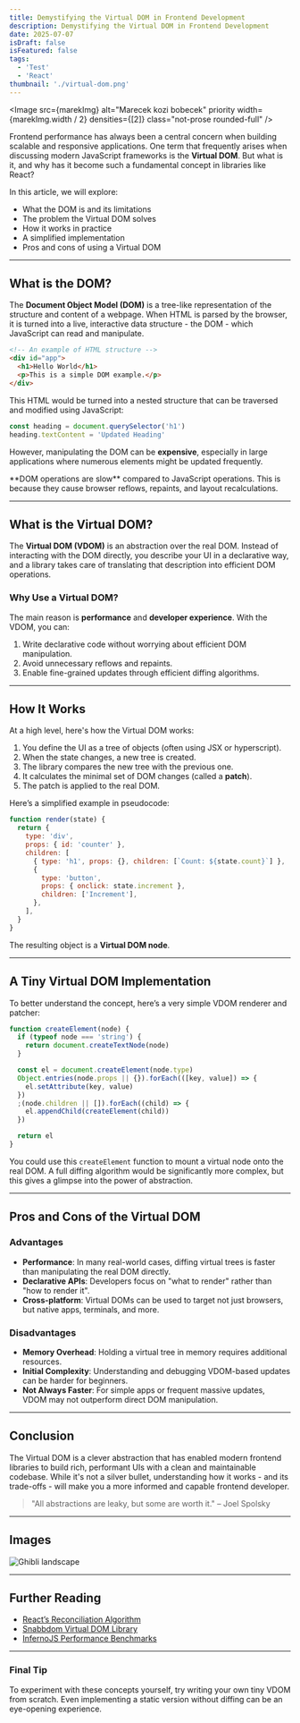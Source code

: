 ```yaml
---
title: Demystifying the Virtual DOM in Frontend Development
description: Demystifying the Virtual DOM in Frontend Development
date: 2025-07-07
isDraft: false
isFeatured: false
tags:
  - 'Test'
  - 'React'
thumbnail: './virtual-dom.png'
---
```




<Image
  src={marekImg}
  alt="Marecek kozi bobecek"
  priority
  width={marekImg.width / 2}
  densities={[2]}
  class="not-prose rounded-full"
/>

Frontend performance has always been a central concern when building scalable and responsive applications. One term that frequently arises when discussing modern JavaScript frameworks is the **Virtual DOM**. But what is it, and why has it become such a fundamental concept in libraries like React?

In this article, we will explore:

- What the DOM is and its limitations
- The problem the Virtual DOM solves
- How it works in practice
- A simplified implementation
- Pros and cons of using a Virtual DOM

---

## What is the DOM?

The **Document Object Model (DOM)** is a tree-like representation of the structure and content of a webpage. When HTML is parsed by the browser, it is turned into a live, interactive data structure - the DOM - which JavaScript can read and manipulate.

```html
<!-- An example of HTML structure -->
<div id="app">
  <h1>Hello World</h1>
  <p>This is a simple DOM example.</p>
</div>
```

This HTML would be turned into a nested structure that can be traversed and modified using JavaScript:

```js
const heading = document.querySelector('h1')
heading.textContent = 'Updated Heading'
```

However, manipulating the DOM can be **expensive**, especially in large applications where numerous elements might be updated frequently.

<Alert intent="tip">
  **DOM operations are slow** compared to JavaScript operations. This is because they
  cause browser reflows, repaints, and layout recalculations.
</Alert>

---

## What is the Virtual DOM?

The **Virtual DOM (VDOM)** is an abstraction over the real DOM. Instead of interacting with the DOM directly, you describe your UI in a declarative way, and a library takes care of translating that description into efficient DOM operations.

### Why Use a Virtual DOM?

The main reason is **performance** and **developer experience**. With the VDOM, you can:

1. Write declarative code without worrying about efficient DOM manipulation.
2. Avoid unnecessary reflows and repaints.
3. Enable fine-grained updates through efficient diffing algorithms.

---

## How It Works

At a high level, here's how the Virtual DOM works:

1. You define the UI as a tree of objects (often using JSX or hyperscript).
2. When the state changes, a new tree is created.
3. The library compares the new tree with the previous one.
4. It calculates the minimal set of DOM changes (called a **patch**).
5. The patch is applied to the real DOM.

Here’s a simplified example in pseudocode:

```js
function render(state) {
  return {
    type: 'div',
    props: { id: 'counter' },
    children: [
      { type: 'h1', props: {}, children: [`Count: ${state.count}`] },
      {
        type: 'button',
        props: { onclick: state.increment },
        children: ['Increment'],
      },
    ],
  }
}
```

The resulting object is a **Virtual DOM node**.

---

## A Tiny Virtual DOM Implementation

To better understand the concept, here’s a very simple VDOM renderer and patcher:

```js
function createElement(node) {
  if (typeof node === 'string') {
    return document.createTextNode(node)
  }

  const el = document.createElement(node.type)
  Object.entries(node.props || {}).forEach(([key, value]) => {
    el.setAttribute(key, value)
  })
  ;(node.children || []).forEach((child) => {
    el.appendChild(createElement(child))
  })

  return el
}
```

You could use this `createElement` function to mount a virtual node onto the real DOM. A full diffing algorithm would be significantly more complex, but this gives a glimpse into the power of abstraction.

---

## Pros and Cons of the Virtual DOM

### Advantages

- **Performance**: In many real-world cases, diffing virtual trees is faster than manipulating the real DOM directly.
- **Declarative APIs**: Developers focus on "what to render" rather than "how to render it".
- **Cross-platform**: Virtual DOMs can be used to target not just browsers, but native apps, terminals, and more.

### Disadvantages

- **Memory Overhead**: Holding a virtual tree in memory requires additional resources.
- **Initial Complexity**: Understanding and debugging VDOM-based updates can be harder for beginners.
- **Not Always Faster**: For simple apps or frequent massive updates, VDOM may not outperform direct DOM manipulation.

---

## Conclusion

The Virtual DOM is a clever abstraction that has enabled modern frontend libraries to build rich, performant UIs with a clean and maintainable codebase. While it's not a silver bullet, understanding how it works - and its trade-offs - will make you a more informed and capable frontend developer.

> "All abstractions are leaky, but some are worth it." – Joel Spolsky

---

## Images

<Image src={bigImg} alt="Ghibli landscape" width={960} densities={[1.5]} />

---

## Further Reading

- [React’s Reconciliation Algorithm](https://reactjs.org/docs/reconciliation.html)
- [Snabbdom Virtual DOM Library](https://github.com/snabbdom/snabbdom)
- [InfernoJS Performance Benchmarks](https://www.infernojs.org/)

---

### Final Tip

To experiment with these concepts yourself, try writing your own tiny VDOM from scratch. Even implementing a static version without diffing can be an eye-opening experience.
